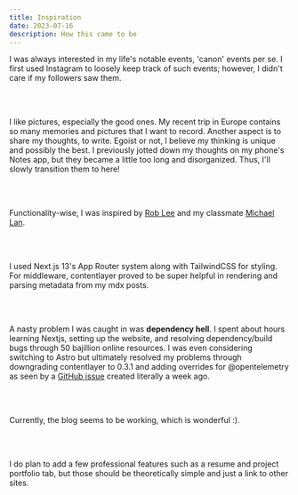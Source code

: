 ```yaml
---
title: Inspiration
date: 2023-07-16
description: How this came to be
---
```


I was always interested in my life's notable events, 'canon' events per se. 
I first used Instagram to loosely keep track of such events; however, I didn't care if my followers saw them.

<br></br>

I like pictures, especially the good ones. 
My recent trip in Europe contains so many memories and pictures that I want to record.
Another aspect is to share my thoughts, to write. 
Egoist or not, I believe my thinking is unique and possibly the best. 
I previously jotted down my thoughts on my phone's Notes app, but they became a little too long and disorganized. 
Thus, I'll slowly transition them to here!

<br></br>

Functionality-wise, I was inspired by [Rob Lee](https://leerob.io/) and my classmate [Michael Lan](https://mzchael.com/).

<br></br>

I used Next.js 13's App Router system along with TailwindCSS for styling. 
For middleware, contentlayer proved to be super helpful in rendering and parsing metadata from my mdx posts.

<br></br>

A nasty problem I was caught in was **dependency hell**. I spent about hours learning Nextjs, setting up the website, and resolving dependency/build bugs through 50 bajillion online resources.
I was even considering switching to Astro but ultimately resolved my problems through downgrading contentlayer to 0.3.1 and adding overrides for @opentelemetry as seen by a 
[GitHub issue](https://github.com/contentlayerdev/contentlayer/issues/506#issuecomment-1625210487) created literally a week ago.

<br></br>

Currently, the blog seems to be working, which is wonderful :).

<br></br>

I do plan to add a few professional features such as a resume and project portfolio tab, but those should be theoretically simple and just a link to other sites.